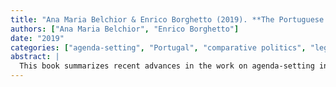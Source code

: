 ```yaml
---
title: "Ana Maria Belchior & Enrico Borghetto (2019). **The Portuguese Policy Agendas Project**. In Frank R. Baumgartner, Christian Breunig, Emiliano Grossman (eds.), *Comparative Policy Agendas: Theory, Tools, Data* pp. 145--151 Oxford University Press."
authors: ["Ana Maria Belchior", "Enrico Borghetto"]
date: "2019"
categories: ["agenda-setting", "Portugal", "comparative politics", "legislatures", "governments"]
abstract: |
  This book summarizes recent advances in the work on agenda-setting in a comparative perspective. The book first presents and explains the data-gathering effort undertaken within the Comparative Agendas Project over the past ten years. Individual country chapters then present the research undertaken within the many national projects. The third section illustrates the possibilities and directions for new research in comparative public policy using the data presented in this book. All the data used and discussed in the book is moreover publicly available. The book represents a significant contribution to the study of comparative public policy. By introducing a unified research infrastructure it opens up new possibilities for both empirical and theoretical research in this area.
---
```

